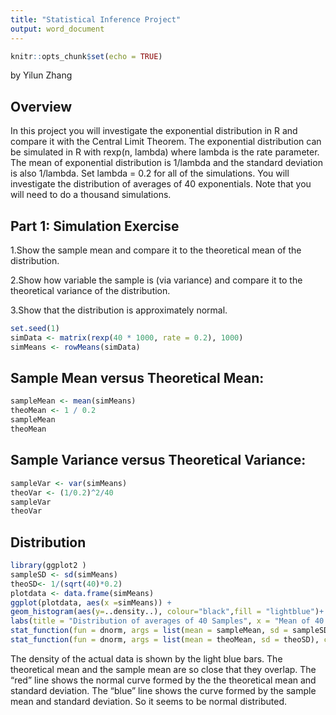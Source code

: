 ---
title: "Statistical Inference Project"
output: word_document
---

```{r setup, include=FALSE} 
knitr::opts_chunk$set(echo = TRUE)
```
by Yilun Zhang

## Overview
In this project you will investigate the exponential distribution in R and compare it with the Central Limit Theorem. The exponential distribution can be simulated in R with rexp(n, lambda) where lambda is the rate parameter. The mean of exponential distribution is 1/lambda and the standard deviation is also 1/lambda. Set lambda = 0.2 for all of the simulations. You will investigate the distribution of averages of 40 exponentials. Note that you will need to do a thousand simulations.


## Part 1: Simulation Exercise
1.Show the sample mean and compare it to the theoretical mean of the distribution. 

2.Show how variable the sample is (via variance) and compare it to the theoretical variance of the distribution.

3.Show that the distribution is approximately normal.


```{r}
set.seed(1) 
simData <- matrix(rexp(40 * 1000, rate = 0.2), 1000)
simMeans <- rowMeans(simData)
```
## Sample Mean versus Theoretical Mean:
```{r}
sampleMean <- mean(simMeans)
theoMean <- 1 / 0.2
sampleMean
theoMean
```

## Sample Variance versus Theoretical Variance:
```{r}
sampleVar <- var(simMeans)
theoVar <- (1/0.2)^2/40
sampleVar
theoVar
```


## Distribution
```{r}
library(ggplot2 )
sampleSD <- sd(simMeans)
theoSD<- 1/(sqrt(40)*0.2)
plotdata <- data.frame(simMeans)
ggplot(plotdata, aes(x =simMeans)) +
geom_histogram(aes(y=..density..), colour="black",fill = "lightblue")+
labs(title = "Distribution of averages of 40 Samples", x = "Mean of 40 Samples", y = "Density")+
stat_function(fun = dnorm, args = list(mean = sampleMean, sd = sampleSD), color = "blue", size = 1.0)+
stat_function(fun = dnorm, args = list(mean = theoMean, sd = theoSD), colour = "red", size = 1.0)
```

The density of the actual data is shown by the light blue bars. The theoretical mean and the sample mean are so close that they overlap. The "red" line shows the normal curve formed by the the theoretical mean and standard deviation. The "blue" line shows the curve formed by the sample mean and standard deviation. So it seems to be normal distributed.

